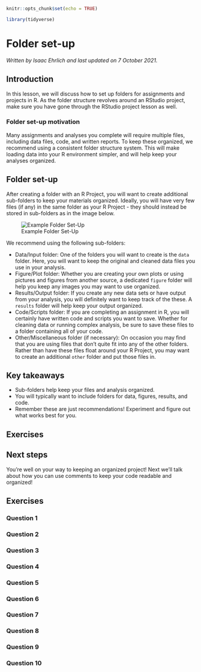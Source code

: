 
```r
knitr::opts_chunk$set(echo = TRUE)

library(tidyverse)
```

# Folder set-up

*Written by Isaac Ehrlich and last updated on 7 October 2021.*

## Introduction

In this lesson, we will discuss how to set up folders for assignments and projects in R. As the folder structure revolves around an RStudio project, make sure you have gone through the RStudio project lesson as well.

### Folder set-up motivation

Many assignments and analyses you complete will require multiple files, including data files, code, and written reports. To keep these organized, we recommend using a consistent folder structure system. This will make loading data into your R environment simpler, and will help keep your analyses organized.

## Folder set-up

After creating a folder with an R Project, you will want to create additional sub-folders to keep your materials organized. Ideally, you will have very few files (if any) in the same folder as your R Project - they should instead be stored in sub-folders as in the image below.

![Example Folder Set-Up](images/folder-setup.png)

We recommend using the following sub-folders:

- Data/Input folder: One of the folders you will want to create is the `data` folder. Here, you will want to keep the original and cleaned data files you use in your analysis.
- Figure/Plot folder: Whether you are creating your own plots or using pictures and figures from another source, a dedicated `figure` folder will help you keep any images you may want to use organized.
- Results/Output folder: If you create any new data sets or have output from your analysis, you will definitely want to keep track of the these. A `results` folder will help keep your output organized.
- Code/Scripts folder: If you are completing an assignment in R, you will certainly have written code and scripts you want to save. Whether for cleaning data or running complex analysis, be sure to save these files to a folder containing all of your code.
- Other/Miscellaneous folder (if necessary): On occasion you may find that you are using files that don't quite fit into any of the other folders. Rather than have these files float around your R Project, you may want to create an additional `other` folder and put those files in.

## Key takeaways

* Sub-folders help keep your files and analysis organized.
* You will typically want to include folders for data, figures, results, and code.
* Remember these are just recommendations! Experiment and figure out what works best for you.

## Exercises

<!-- ```{r q1, echo = FALSE} -->
<!-- question("You should keep your root directory clean and instead save files to specific sub-folders", -->
<!-- answer("True", correct = TRUE), -->
<!-- answer("False", message = "Remember you'll want to keep your projects organized!"), -->
<!-- allow_retry = TRUE) -->
<!-- ``` -->

<!-- ```{r q2, echo = FALSE} -->
<!-- question("You must have the exact folders described in this section for all your projects", -->
<!-- answer("True", message = "We definitely recommend using them, but make sure to figure out what works best for you!"), -->
<!-- answer("False", correct = TRUE, message = "Remember to figure out what works for you!"), -->
<!-- allow_retry = TRUE) -->
<!-- ``` -->

## Next steps

You're well on your way to keeping an organized project! Next we'll talk about how you can use comments to keep your code readable and organized!

## Exercises

### Question 1

### Question 2

### Question 3

### Question 4

### Question 5

### Question 6

### Question 7

### Question 8

### Question 9

### Question 10
